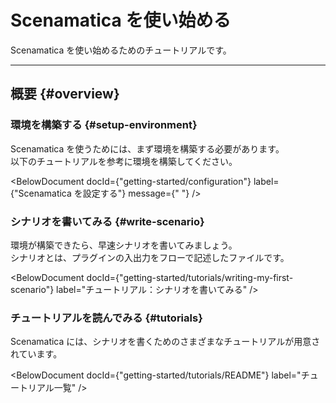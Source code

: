 
# Scenamatica を使い始める

Scenamatica を使い始めるためのチュートリアルです。

---

## 概要 {#overview}

### 環境を構築する {#setup-environment}

Scenamatica を使うためには、まず環境を構築する必要があります。  
以下のチュートリアルを参考に環境を構築してください。

<BelowDocument docId="getting-started/installation"
               label="チュートリアル： Scenamatica をインストールする"
/>

<BelowDocument docId={"getting-started/configuration"}
               label={"Scenamatica を設定する"}
               message={" "}
/>

### シナリオを書いてみる {#write-scenario}

環境が構築できたら、早速シナリオを書いてみましょう。  
シナリオとは、プラグインの入出力をフローで記述したファイルです。

<BelowDocument docId={"getting-started/tutorials/writing-my-first-scenario"}
               label="チュートリアル：シナリオを書いてみる"
/>

### チュートリアルを読んでみる {#tutorials}

Scenamatica には、シナリオを書くためのさまざまなチュートリアルが用意されています。

<BelowDocument docId={"getting-started/tutorials/README"}
               label="チュートリアル一覧"
/>
